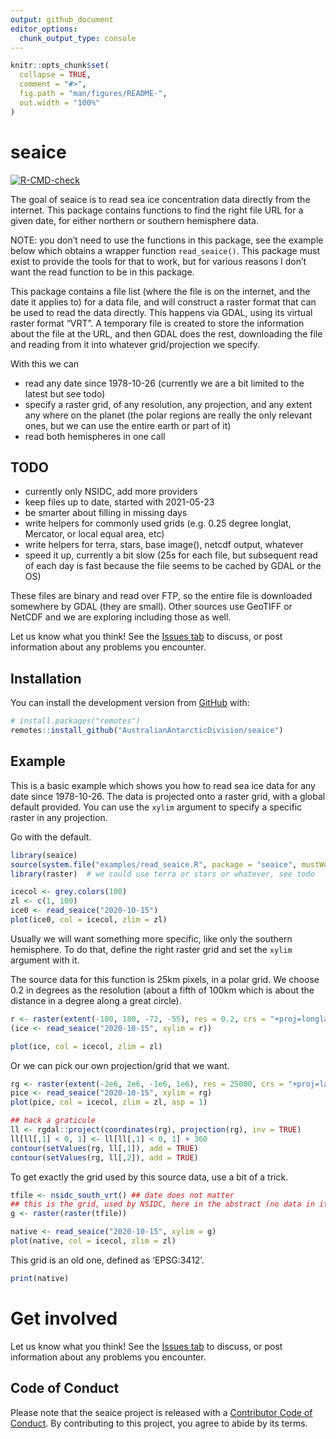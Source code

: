 ```yaml
---
output: github_document
editor_options: 
  chunk_output_type: console
---
```


<!-- README.md is generated from README.Rmd. Please edit that file -->

```r
knitr::opts_chunk$set(
  collapse = TRUE,
  comment = "#>",
  fig.path = "man/figures/README-",
  out.width = "100%"
)
```

# seaice

<!-- badges: start -->
[![R-CMD-check](https://github.com/AustralianAntarcticDivision/seaice/workflows/R-CMD-check/badge.svg)](https://github.com/AustralianAntarcticDivision/seaice/actions)
<!-- badges: end -->

The goal of seaice is to read sea ice concentration data directly from the internet. This package contains functions to 
find the right file URL for a given date, for either northern or southern hemisphere data. 

NOTE: you don't need to use the functions in this package, see the example below which obtains a wrapper function `read_seaice()`. This
package must exist to provide the tools for that to work, but for various reasons I don't want the read function to be in this package.


This package contains a file list (where the file is on the internet, and the date it applies to) for a data file, and will
construct a raster format that can be used to read the data directly. This happens via GDAL, using its virtual raster format "VRT". A temporary file is created to store the information about the file at the URL, and then GDAL does the rest, downloading the file and reading from it into whatever grid/projection we specify. 

With this we can 

- read any date since 1978-10-26 (currently we are a bit limited to the latest but see todo)
- specify a raster grid, of any resolution, any projection, and any extent any where on the planet (the polar regions are really the only relevant ones, but we can use the entire earth or part of it)
- read both hemispheres in one call

## TODO

- currently only NSIDC, add more providers
- keep files up to date, started with 2021-05-23
- be smarter about filling in missing days
- write helpers for commonly used grids (e.g. 0.25 degree longlat, Mercator, or local equal area, etc)
- write helpers for terra, stars, base image(), netcdf output, whatever
- speed it up, currently a bit slow (25s for each file, but subsequent read of each day is fast because the file seems to be 
cached by GDAL or the OS)

These files are binary and read over FTP, so the entire file is downloaded somewhere by GDAL (they are small). Other sources use GeoTIFF or NetCDF and we are exploring including those as well. 



Let us know what you think!  See the [Issues tab](https://github.com/AustralianAntarcticDivision/seaice/issues) to discuss, or post information about any problems you encounter.



## Installation

You can install the development version from [GitHub](https://github.com/) with:

``` r
# install.packages("remotes")
remotes::install_github("AustralianAntarcticDivision/seaice")
```

## Example

This is a basic example which shows you how to read sea ice data for any date since 1978-10-26. The data is projected onto 
a raster grid, with a global default provided. You can use the `xylim` argument to specify a specific raster in any projection. 

Go with the default.

```r
library(seaice)
source(system.file("examples/read_seaice.R", package = "seaice", mustWork = TRUE))
library(raster)  # we could use terra or stars or whatever, see todo 

icecol <- grey.colors(100)
zl <- c(1, 100)
ice0 <- read_seaice("2020-10-15")
plot(ice0, col = icecol, zlim = zl)
```

Usually we will want something more specific, like only the southern hemisphere.  To do that, define the right raster grid
and set the `xylim` argument with it. 

The source data for this function is 25km pixels, in a polar grid. We choose 0.2 in degrees as the resolution (about a fifth of 100km which is about the distance in a degree along a great circle). 

```r
r <- raster(extent(-180, 180, -72, -55), res = 0.2, crs = "+proj=longlat")
(ice <- read_seaice("2020-10-15", xylim = r))

plot(ice, col = icecol, zlim = zl)
```

Or we can pick our own projection/grid that we want. 

```r
rg <- raster(extent(-2e6, 2e6, -1e6, 1e6), res = 25000, crs = "+proj=laea +lat_0=-60 +lon_0=180")
pice <- read_seaice("2020-10-15", xylim = rg)
plot(pice, col = icecol, zlim = zl, asp = 1)

## hack a graticule
ll <- rgdal::project(coordinates(rg), projection(rg), inv = TRUE)
ll[ll[,1] < 0, 1] <- ll[ll[,1] < 0, 1] + 360
contour(setValues(rg, ll[,1]), add = TRUE)
contour(setValues(rg, ll[,2]), add = TRUE)

```


To get exactly the grid used by this source data, use a bit of a trick. 

```r
tfile <- nsidc_south_vrt() ## date does not matter
## this is the grid, used by NSIDC, here in the abstract (no data in it)
g <- raster(raster(tfile))

native <- read_seaice("2020-10-15", xylim = g)
plot(native, col = icecol, zlim = zl)
```

This grid is an old one, defined as 'EPSG:3412'. 

```r
print(native)
```


# Get involved


Let us know what you think!  See the [Issues tab](https://github.com/AustralianAntarcticDivision/seaice/issues) to discuss, or post information about any problems you encounter.




## Code of Conduct
  
Please note that the seaice project is released with a [Contributor Code of Conduct](https://contributor-covenant.org/version/2/0/CODE_OF_CONDUCT.html). By contributing to this project, you agree to abide by its terms.
